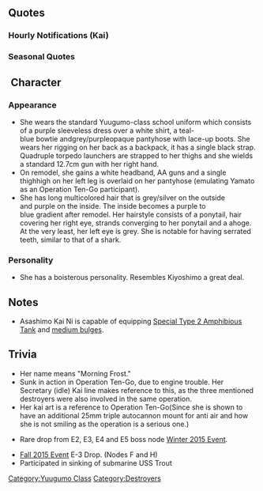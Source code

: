 {{ShipPageHeader}}

==Quotes==
{{ShipQuotes
|Introduction = よぉ！あたいは夕雲型駆逐艦十六番艦の朝霜さ。覚えといてよ、忘れんなよ…なぁ！
|Introduction/En = Yo! I'm Asashimo, 16th Destroyer of the Yuugumo Class. Please remember. Don't forget about me... ok?

|Introduction/Kai Ni = ?
|Introduction/Kai Ni/En = 

|Introduction/Kai = よお！　夕雲型駆逐艦、十六番艦の朝霜。いつでも出撃できるぜ。まだまだ暴れよう！　…なぁ！　司令！
|Introduction/Kai/En = Yo! It's the 16th Destroyer of the Yuugumo class, Asashimo. Always ready, never stop rampaging! Eh commander?

|Library = あたいは夕雲型駆逐艦、その十六番艦、朝霜さ。よーく覚えとくんだよ。<br>戦況が悪化した頃にデビューしたんだ。でも、その末期の戦線を、文字通り縦横無尽に駆けまわったぜ。やるだけ…やったさ！
|Library/En = I'm the 16th Destroyer of the Yuugumo Class, Asashimo. Remember it well.<br>I made my debut when the war situation got worse. I ran about freely at the front lines of the end stage. I did...all I could!

|Secretary 1 = あたいかい？でーるよっ
|Secretary 1/En = You need me? Co--ming!

|Secretary 1/Kai Ni = ?
|Secretary 1/Kai Ni/En = 

|Secretary 2 = あー任せておきなよ。護衛でも夜襲でも
|Secretary 2/En = Ah, you can leave it to me. I'm fine with escorts or even nighttime raids!

|Secretary 2/Kai Ni = ?
|Secretary 2/Kai Ni/En = 

|Secretary 3 = なんだよ清霜しつけーな！やめろって！…って司令かよ。いい覚悟だほら！壁に手ぇつきなよ！いくぜぇ！
|Secretary 3/En = Cut it out, Kiyoshimo! I told you to stop!... Wait, that's the commander! You better prepare yourself! Put your hands against the wall! Here I go!
|Secretary 3/Note = Usual punishment on IJN warships - you had put your hands against the wall and then an officer proceeded to hit your lower body with a wooden bat or steel pipe.

|Idle = んだよーこのあたいを放っておいて他に大事なことがあるってのか？気に入らないね…でもまぁ…許してやんよ！
|Idle/En = ...Hey, if you're leaving me alone like this, you must have something else important to do, right? I don't like it... but, I forgive you!

|Idle/Kai = そうだな～、また雪風や浜風、磯風達と沖に出るのもいいな。そんときゃ司令、あんたも来なよ。楽しいさ、きっと。
|Idle/Kai/En = Oh yeah~ Going out with the likes of Yukikaze, Hamakaze and Isokaze once more would be nice. When that happened, you come along too, commander. It'll be fun, yes.

|Secretary Married = よぉ、どうした司令？　元気ないじゃんかさ。よっしゃ！　このあたいが元気づけてやんよ。　ん？　歌でも歌ってやろうか？　んん？
|Secretary Married/En = What's the matter, admiral? You look down. Alright! I'll perk you up. Hmm? Want me to sing a song? Hmm?

|Wedding = よぉ、司令。あたいになにか用だって？　んだよ、皆がいるとこじゃ駄目なんか？　なに、指輪？！　おお、いいねぇ！！　もらっとくよ！　いいじゃんか♪
|Wedding/En = Hey, admiral. Do you have business with me? What is it, can it be resolved by asking someone else? What, a ring? Wow it looks good! I'll take it! It's alright isn't it ♪

|Looking At Scores = 状況分析か…大事だね、ほらよっ
|Looking At Scores/En = Report huh? Must be important... Here

|Joining A Fleet = 第三十一駆逐隊朝霜ぉ！出るよぉ！
|Joining A Fleet/En = Asashimo of the 31st Destroyer squadron! Move out!

|Joining A Fleet/Kai Ni = ?
|Joining A Fleet/Kai Ni/En = 

|Equipment 1 = おぉー、気が利くじゃん！いいねいいね！
|Equipment 1/En = Oh, you're very thoughtful! Good good!

|Equipment 2 = 油断はしたくないしねー。強化は歓迎さ！
|Equipment 2/En = I don't want to be not prepared, upgrade are welcome!

|Equipment 3 = よっしゃー！行ったろー！
|Equipment 3/En = Yeah! Going!

|Supply = おぉー！ありがたぁい！油も弾も大切だかんな！
|Supply/En = Oh, thanks a bunch! Fuel and ammo are important, after all!

|Docking Minor = やー…まだかすり傷だけどな！うん
|Docking Minor/En = Well... it's really just a scratch! Yeah.

|Docking Major = うゆぅ…あたいとしたことがちょっとやられちまったなー…すまん
|Docking Major/En = Ugu... I got beat... sorry

|Construction = 新しい仲間が来たってよ
|Construction/En = Looks like a new ally's arrived--

|Returning From Sortie = 艦隊が無事戻ったぜ…ホッとすんな！
|Returning From Sortie/En = The fleet's back safely! Stop looking so relieved!

|Starting A Sortie = あたいの出番か…行くっきゃないな！水雷戦隊朝霜！抜錨するさぁ！
|Starting A Sortie/En = It's my turn huh... well there's no going back! Destroyer Asashimo! Move out!

|Starting A Sortie/Kai = 伊勢や日向も元気にやってんかなぁ…うん、よぉし！　あたいも行くさ！　朝霜、抜錨！
|Starting A Sortie/Kai/En = I wonder if Ise and Hyuga are fine... Well, I must go too! Asashimo! Move out!

|Starting A Sortie/Kai Ni = ?
|Starting A Sortie/Kai Ni/En = 

|Battle Start = さ、始めるっきゃないね！　撃ち方はじめぇーっ！
|Battle Start/En = So it has started. Assault commence!

|Attack = ちっ、うるさい敵だなぁー……やってやんよ！
|Attack/En = Tsk, you are quite a loud bunch... how 'bout this!

|Night Battle = 夜戦かぁ…いいねぇ…思い出すねぇ！突っ込むよぉー！ついてきな！
|Night Battle/En = A night battle, huh, nice, it brings me back! We're charging in--! Follow after me!

|Night Attack = この朝霜に掛かって来い！　もっと！　もっとだっ！　来いやぁ！
|Night Attack/En = Asashimo will take you on! More! Even more! Bring it!!

|MVP = よし！あたいが一番槍だね！まぁこう見えてエースだぜ！任せなっ
|MVP/En = All right! I'm the best! Well, despite appearances I am the ace after all, so leave it to me.

|Minor Damage 1 = ちっ…喰らったか
|Minor Damage 1/En = Tsk... Did I get hit?

|Minor Damage 2 = ちぃいい…！いやいや！まだいける！
|Minor Damage 2/En = Tskkk...! Nah nah I can still fight!

|Major Damage = ちっくしょぉ…やられたぁ！機関は…よし！まだ航行可能だぜ！まだ進める！
|Major Damage/En = ...damn it, I got hit! Engine is... fine! Then I can still fight! I can continue!
|Major Damage/Note = During Ten-Go, Asashimo had engine trouble and had to turn back, she was sunk by bombers during her retreat.

|Major Damage/Kai Ni = ?
|Major Damage/Kai Ni/En = 

|Sunk = へっ、寄ってたかって来やがって……まぁ、いいか……清霜、皆……また会える……な
|Sunk/En = Heh, You've come to be dependent on me... Well, fine by me... Kiyoshimo, everyone... we'll meet... again
}}
===Hourly Notifications (Kai)===
{{Ship/Hourly|migrated = true|Form = Kai
|00JP = 
|00EN = 
|00Note = 
|01JP = 
|01EN = 
|01Note = 
|02JP = 
|02EN = 
|02Note = 
|03JP = 
|03EN = 
|03Note = 
|04JP = 
|04EN = 
|04Note = 
|05JP = 
|05EN = 
|05Note = 
|06JP = 
|06EN = 
|06Note = 
|07JP = 
|07EN = 
|07Note = 
|08JP = 
|08EN = 
|08Note = 
|09JP = 
|09EN = 
|09Note = 
|10JP = 
|10EN = 
|10Note = 
|11JP = 
|11EN = 
|11Note = 
|12JP = 
|12EN = 
|12Note = 
|13JP = 
|13EN = 
|13Note = 
|14JP = 
|14EN = 
|14Note = 
|15JP = 
|15EN = 
|15Note = 
|16JP = 
|16EN = 
|16Note = 
|17JP = 
|17EN = 
|17Note = 
|18JP = 
|18EN = 
|18Note = 
|19JP = 
|19EN = 
|19Note = 
|20JP = 
|20EN = 
|20Note = 
|21JP = 
|21EN = 
|21Note = 
|22JP = 
|22EN = 
|22Note = 
|23JP = 
|23EN = 
|23Note = 
}}
===Seasonal Quotes===
{{Shipquoteseasonal
|Valentine2015 = バラン…タイ…？　まーたおかしな祭りばっかだな、この艦隊は。…ぅ、一応あるぜ、はいよ！
|Valentine2015_EN = Valen....tine's? Jeez, this fleet has all sorts of weird holidays. Well, I do have some for you, though. Here!
|Valentine2015_Clip = {{Audio|file=Asashimo Valentine 2015.ogg}}
|Valentine2015_Note = ''Kai only''

|SecondAnniversary2015 = よっしゃあーっ！　今日は特別な日じゃんか！　よし、司令！　一緒に祝おうぜ！　なあっ！
|SecondAnniversary2015_EN = All--right! Isn't today special! Alright, commander! Lets celebrate together! Hey!
|SecondAnniversary2015_Clip = {{Audio|file=Asashimo_Second_Anniversary.ogg}}
|SecondAnniversary2015_Note = 

|Christmas2015 = くり…すます…？また面妖な祭りやってんな、この艦隊は。飯はうまいからいいか。
|Christmas2015_EN = Christ...mas? This fleet and their weird festivals once again... At least the food is good.
|Christmas2015_Clip = {{Audio|file=Asashimo_Christmas_2015.ogg}}
|Christmas2015_Note = 

|Christmas2015_2 = 大淀さん、行くのかい？ じゃああたいと、霞、清霜も連れてってくれよ！ 当然だろ？
|Christmas2015_2_EN = Ooyodo, are you going? Then bring me, Kasumi, and Kiyoshimo along too. It's only natural, isn't it?
|Christmas2015_2_Clip = {{Audio|file=Asashimo_Christmas_2015_Secretary_2.ogg}}
|Christmas2015_2_Note = 

|NewYear2016 = 司令、今年もよろしくな！新年つうか、まあ… いつだって頼ってくれていいけどな！
|NewYear2016_EN = Commander, do take care of me this year too! New year, huh. Well, relying on me as usual is fine!
|NewYear2016_Clip = {{Audio|file=Asashimo_New_Year_2016.ogg}}
|NewYear2016_Note = 

|Setsubun2016 = 節分は嫌いじゃないねぇ…。いよーっし投げるぜぇ！って痛ぇ、清霜！あたいに投げんな！
|Setsubun2016_EN = Setsubun doesn't seem bad to me. Aight, it's throwin' time...Oww, Kiyoshimo! Stop throwing at me!
|Setsubun2016_Clip = {{Audio|file=Asashimo_Setsubun_2016.ogg}}
|Setsubun2016_Note = 

|WhiteDay2016 = お？これくれんのか？ありがたいぜ！
|WhiteDay2016_EN = Oh? You givin' me these? Thanks a bunch!
|WhiteDay2016_Clip = {{Audio|file=Asashimo White Day 2016.ogg}}
|WhiteDay2016_Note =

|ThirdAnniversary2016 = よっしゃー！今日は特別な日じゃんか！よし！司令、一緒に祝おうぜ。なぁ！
|ThirdAnniversary2016_EN = Yeah! Today is special day! Alright! Commander, let's celebrate together, ok?
|ThirdAnniversary2016_Clip = {{Audio|file=Asashimo-2nd_Anniversary.ogg}}
|ThirdAnniversary2016_Note = From [[Seasonal/Second_Anniversary]]

|ThirdAnniversary2016_2 = よ！三周年だってよ！まじかよすげーな！司令何か記念に奢ってよ！な！
|ThirdAnniversary2016_2_EN = Yo! I heard it's the third anniversary! Dang, that's the bee's knees! Commander, treat me something as a celebration! Come on!
|ThirdAnniversary2016_2_Clip = {{Audio|file=Asashimo_Third_Anniversary_Secretary_2.ogg}}
|ThirdAnniversary2016_2_Note = ''Secretary 2''

|RainySeason2016 = はあー。何だ… 雨が続くよな。なんか部屋の中って落ち着かないぜ！あーーー、何だかな！
|RainySeason2016_EN = *sigh* Eh... It's still raining. Somehow I felt uneasy just being indoors. Aarrrgh! Why?
|RainySeason2016_Clip = {{Audio|file=Asashimo Rainy Season 2016.ogg}}
|RainySeason2016_Note = 
}}

== Character ==
===Appearance===
* She wears the standard Yuugumo-class school uniform which consists of a purple sleeveless dress over a white shirt, a teal-blue bowtie andgrey/purpleopaque pantyhose with lace-up boots. She wears her rigging on her back as a backpack, it has a single black strap. Quadruple torpedo launchers are strapped to her thighs and she wields a standard 12.7cm gun with her right hand.
* On remodel, she gains a white headband, AA guns and a single thighhigh on her left leg is overlaid on her pantyhose (emulating Yamato as an Operation Ten-Go participant). 
* She has long multicolored hair that is grey/silver on the outside and purple on the inside. The inside becomes a purple to blue gradient after remodel. Her hairstyle consists of a ponytail, hair covering her right eye, strands converging to her ponytail and a ahoge. At the very least, her left eye is grey. She is notable for having serrated teeth, similar to that of a shark.

=== Personality ===
* She has a boisterous personality. Resembles Kiyoshimo a great deal.

== Notes ==
*Asashimo Kai Ni is capable of equipping [[Special Type 2 Amphibious Tank]] and [[List_of_Anti-Torpedo_Bulges_by_stats|medium bulges]].

==Trivia==
*Her name means "Morning Frost."
*Sunk in action in Operation Ten-Go, due to engine trouble. Her Secretary (idle) Kai line makes reference to this, as the three mentioned destroyers were also involved in the same operation.
*Her kai art is a reference to Operation Ten-Go(Since she is shown to have an additional 25mm triple autocannon mount for anti air and how she is not smiling as the operation is a serious one.)

*Rare drop from E2, E3, E4 and E5 boss node [[Winter 2015 Event]].

*[[Fall 2015 Event]] E-3 Drop. (Nodes F and H)
*Participated in sinking of submarine USS Trout

{{ShipPageFooter}}
[[Category:Yuugumo Class]]
[[Category:Destroyers]]